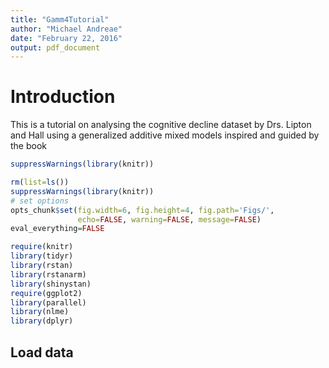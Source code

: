 ```yaml
---
title: "Gamm4Tutorial"
author: "Michael Andreae"
date: "February 22, 2016"
output: pdf_document
---
```


# Introduction

This is a tutorial on analysing the cognitive decline dataset by Drs. Lipton and Hall using a generalized additive mixed models inspired and guided by the book \href{http://www.highstat.com/BGGAMM.htm}{A Beginner's Guide to Generalized Additive Mixed Models with R. Zuur AF, Saveliev AA, Ieno EN.}

```r
suppressWarnings(library(knitr))
```

```r
rm(list=ls())
suppressWarnings(library(knitr))
# set options
opts_chunk$set(fig.width=6, fig.height=4, fig.path='Figs/',
               echo=FALSE, warning=FALSE, message=FALSE)
eval_everything=FALSE
```


```r
require(knitr)
library(tidyr)
library(rstan)
library(rstanarm)
library(shinystan)
require(ggplot2)
library(parallel)
library(nlme)
library(dplyr)
```



## Load data
